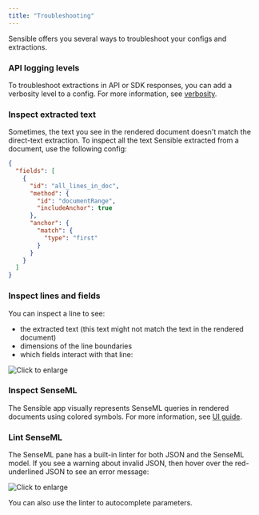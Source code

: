 ```yaml
---
title: "Troubleshooting"
---
```


Sensible offers you several ways to troubleshoot your configs and extractions.

### API logging levels

To troubleshoot extractions in API or SDK responses, you can add a verbosity level to a config. For more information, see [verbosity](/senseml-reference/config-settings/verbosity).

### Inspect extracted text

Sometimes, the text you see in the rendered document doesn't match the direct-text extraction. To inspect all the text Sensible extracted from a document, use the following config:


```JSON JSON 
{  
  "fields": [
    {
      "id": "all_lines_in_doc",
      "method": {
        "id": "documentRange",
        "includeAnchor": true
      },
      "anchor": {
        "match": {
          "type": "first"
        }
      }
    }
  ]
}
```
### Inspect lines and fields

You can inspect a line to see:

* the extracted text (this text might not match the text in the rendered document)
* dimensions of the line boundaries
* which fields interact with that line:

![Click to enlarge](/images/line_details.png)

### Inspect SenseML

The Sensible app visually represents SenseML queries in rendered documents using colored symbols. For more information, see [UI guide](/layout-based-extractions/app-guide/color).

### Lint SenseML

The SenseML pane has a built-in linter for both JSON and the SenseML model. If you see a warning about invalid JSON, then hover over the red-underlined JSON to see an error message:

![Click to enlarge](/images/linter_SenseML.png)

You can also use the linter to autocomplete parameters.